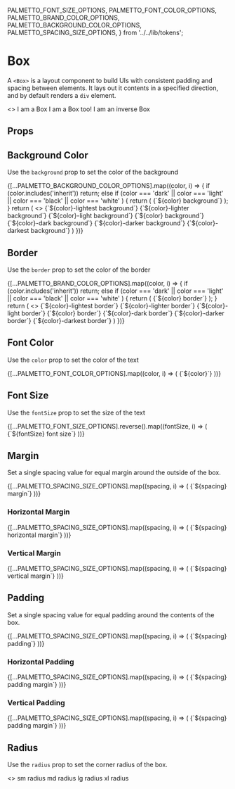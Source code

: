 
  PALMETTO_FONT_SIZE_OPTIONS,
  PALMETTO_FONT_COLOR_OPTIONS,
  PALMETTO_BRAND_COLOR_OPTIONS,
  PALMETTO_BACKGROUND_COLOR_OPTIONS,
  PALMETTO_SPACING_SIZE_OPTIONS,
} from '../../lib/tokens';

<Meta title="Components/Box" component={Box} />

# Box

A `<Box>` is a layout component to build UIs with consistent padding and spacing between elements.
It lays out it contents in a specified direction, and by default renders a `div` element.

<Preview>
  <>
    <Box
      margin="lg"
      padding="xl"
      border="grey-lighter"
      radius="md"
      fontSize="2xl"
    >
      I am a Box
    </Box>
    <Box
      margin="lg"
      padding="md"
      background="info-lighter"
      color="info"
      radius="md"
    >
      I am a Box too!
    </Box>
    <Box
      margin="lg"
      padding="md"
      background="grey-dark"
      color="inverse"
      fontSize="sm"
    >
      I am an inverse Box
    </Box>
  </>
</Preview>

## Props
<Props of={Box} />

## Background Color

Use the `background` prop to set the color of the background

<Preview>
  <Story name="background">
     {[...PALMETTO_BACKGROUND_COLOR_OPTIONS].map((color, i) => {
      if (color.includes('inherit')) return;
      else if (color === 'dark'
        || color === 'light'
        || color === 'black'
        || color === 'white'
      ) {
        return (
          <Box padding="xs" background={color} key={i}>
            {`${color} background`}
          </Box>
        );
      }
      return (
        <>
          <Box padding="xs" background={`${color}-lightest`} key={i}>
            {`${color}-lightest background`}
          </Box>
          <Box padding="xs" background={`${color}-lighter`} key={i}>
            {`${color}-lighter background`}
          </Box>
          <Box padding="xs" background={`${color}-light`} key={i}>
            {`${color}-light background`}
          </Box>
          <Box padding="xs" background={color} key={i}>
            {`${color} background`}
          </Box>
          <Box padding="xs" background={`${color}-dark`} key={i}>
            {`${color}-dark background`}
          </Box>
          <Box padding="xs" background={`${color}-darker`} key={i}>
            {`${color}-darker background`}
          </Box>
          <Box padding="xs" background={`${color}-darkest`} key={i}>
            {`${color}-darkest background`}
          </Box>
        </>
      )
    })}
  </Story>
</Preview>

## Border

Use the `border` prop to set the color of the border

<Preview>
  <Story name="border color">
     {[...PALMETTO_BRAND_COLOR_OPTIONS].map((color, i) => {
      if (color.includes('inherit')) return;
      else if (color === 'dark'
        || color === 'light'
        || color === 'black'
        || color === 'white'
      ) {
        return (
          <Box border={color} margin="xs" padding="xs" key={i}>
            {`${color} border`}
          </Box>
        );
      }
      return (
        <>
          <Box border={`${color}-lightest`} margin="xs" padding="xs" key={i}>
            {`${color}-lightest border`}
          </Box>
          <Box border={`${color}-lighter`} margin="xs" padding="xs" key={i}>
            {`${color}-lighter border`}
          </Box>
          <Box border={`${color}-light`} margin="xs" padding="xs" key={i}>
            {`${color}-light border`}
          </Box>
          <Box border={color} margin="xs" padding="xs" key={i}>
            {`${color} border`}
          </Box>
          <Box border={`${color}-dark`} margin="xs" padding="xs" key={i}>
            {`${color}-dark border`}
          </Box>
          <Box border={`${color}-darker`} margin="xs" padding="xs" key={i}>
            {`${color}-darker border`}
          </Box>
          <Box border={`${color}-darkest`} margin="xs" padding="xs" key={i}>
            {`${color}-darkest border`}
          </Box>
        </>
      )
    })}
  </Story>
</Preview>

## Font Color

Use the `color` prop to set the color of the text

<Preview>
  <Story name="color">
     {[...PALMETTO_FONT_COLOR_OPTIONS].map((color, i) => (
      <Box color={color} background={color === 'inverse' ? 'grey-darker' : null} key={i}>
        {`${color}`}
      </Box>
    ))}
  </Story>
</Preview>

## Font Size

Use the `fontSize` prop to set the size of the text

<Preview>
  <Story name="fontSize">
    {[...PALMETTO_FONT_SIZE_OPTIONS].reverse().map((fontSize, i) => (
      <Box fontSize={fontSize} key={i}>
        {`${fontSize} font size`}
      </Box>
    ))}
  </Story>
</Preview>

## Margin

Set a single spacing value for equal margin around the outside of the box.

<Preview>
  <Story name="margin">
    {[...PALMETTO_SPACING_SIZE_OPTIONS].map((spacing, i) => (
      <Box margin={spacing} background="primary-lighter" key={i}>
        {`${spacing} margin`}
      </Box>
    ))}
  </Story>
</Preview>

### Horizontal Margin

<Preview>
  <Story name="margin horizontal">
    {[...PALMETTO_SPACING_SIZE_OPTIONS].map((spacing, i) => (
      <Box margin={`0 ${spacing}`} background="primary-lighter" key={i}>
        {`${spacing} horizontal margin`}
      </Box>
    ))}
  </Story>
</Preview>

### Vertical Margin

<Preview>
  <Story name="margin vertical">
    {[...PALMETTO_SPACING_SIZE_OPTIONS].map((spacing, i) => (
      <Box margin={`${spacing} 0`} background="primary-lighter" key={i}>
        {`${spacing} vertical margin`}
      </Box>
    ))}
  </Story>
</Preview>

## Padding

Set a single spacing value for equal padding around the contents of the box.

<Preview>
  <Story name="padding">
    {[...PALMETTO_SPACING_SIZE_OPTIONS].map((spacing, i) => (
      <Box padding={spacing} background="primary-lighter" margin="xs 0" key={i}>
        {`${spacing} padding`}
      </Box>
    ))}
  </Story>
</Preview>

### Horizontal Padding

<Preview>
  <Story name="padding horizontal">
    {[...PALMETTO_SPACING_SIZE_OPTIONS].map((spacing, i) => (
      <Box padding={`0 ${spacing}`} background="primary-lighter" margin="xs 0" key={i}>
        {`${spacing} padding margin`}
      </Box>
    ))}
  </Story>
</Preview>

### Vertical Padding

<Preview>
  <Story name="padding vertical">
    {[...PALMETTO_SPACING_SIZE_OPTIONS].map((spacing, i) => (
      <Box padding={`${spacing} 0`} background="primary-lighter" margin="xs 0" key={i}>
        {`${spacing} padding margin`}
      </Box>
    ))}
  </Story>
</Preview>

## Radius

Use the `radius` prop to set the corner radius of the box.

<Preview>
  <Story name="radius">
    <>
      <Box radius="xs" background="secondary-light" padding="sm" margin="xs 0">
        sm radius
      </Box>
      <Box radius="sm" background="secondary-light" padding="sm" margin="xs 0">
        md radius
      </Box>
      <Box radius="md" background="secondary-light" padding="sm" margin="xs 0">
        lg radius
      </Box>
      <Box radius="lg" background="secondary-light" padding="sm" margin="xs 0">
        xl radius
      </Box>
    </>
  </Story>
</Preview>
